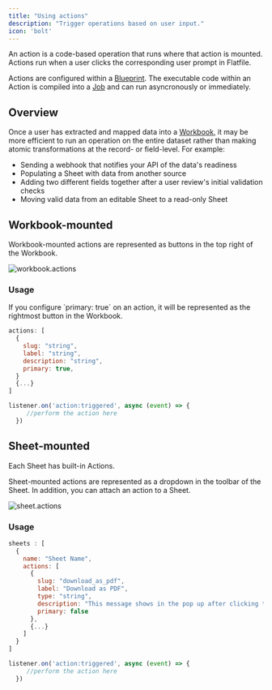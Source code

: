 ```yaml
---
title: "Using actions"
description: "Trigger operations based on user input."
icon: 'bolt'
---
```


An action is a code-based operation that runs where that action is mounted. Actions run when a user clicks the corresponding user prompt in Flatfile.

Actions are configured within a <Tooltip tip="A Data Definition Language...">[Blueprint](../concepts/workbooks#blueprint-object)</Tooltip>. 
The executable code within an Action is compiled into a <Tooltip tip="Large asynchronous work...">[Job](../concepts/jobs)</Tooltip> and can run asyncronously or immediately.

## Overview

Once a user has extracted and mapped data into a <Tooltip tip="Analogous to a database...">[Workbook](../concepts/workbooks)</Tooltip>, it may be more efficient to run an operation on the entire dataset rather than making atomic transformations at the record- or field-level. For example:
* Sending a webhook that notifies your API of the data's readiness
* Populating a Sheet with data from another source
* Adding two different fields together after a user review's initial validation checks
* Moving valid data from an editable Sheet to a read-only Sheet

## Workbook-mounted

Workbook-mounted actions are represented as buttons in the top right of the Workbook.

![workbook.actions](../images/actions/workbook_actions_primary.png)

### Usage
<Info>
  If you configure `primary: true` on an action, it will be represented as the rightmost button in the Workbook.
</Info>

<CodeGroup>

```jsx workbook.js
actions: [
  {
    slug: "string",
    label: "string",
    description: "string",
    primary: true,
  }
  {...}
]
```

```jsx listener.js
listener.on('action:triggered', async (event) => {
     //perform the action here
  })
```
</CodeGroup>

## Sheet-mounted

<Info>Each Sheet has built-in Actions.</Info>

Sheet-mounted actions are represented as a dropdown in the toolbar of the Sheet. In addition, you can attach an action to a Sheet.


![sheet.actions](../images/actions/sheet_actions.png)

### Usage

<CodeGroup>

```jsx workbook.js
sheets : [
  {
    name: "Sheet Name",
    actions: [
      {
        slug: "download_as_pdf",
        label: "Download as PDF",
        type: "string",
        description: "This message shows in the pop up after clicking the action.",
        primary: false
      },
      {...}
    ]
  }
]
```

```jsx listener.js
listener.on('action:triggered', async (event) => {
     //perform the action here
  })
```

</CodeGroup>
